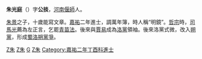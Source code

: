 '''朱光庭'''（{{bd|1037年||1094年||Z朱}}）字'''公掞'''，[[河南|河南]][[偃師|偃師]]人。

[[朱景|朱景]]之子，十歲能寫文章。[[嘉祐|嘉祐]]二年進士，調萬年簿，時人稱“明鏡”。[[宋哲宗|哲宗]]時，[[司馬光|司馬光]]薦為左正言，乞罷[[青苗法|青苗法]]。後來與[[賈易|賈易]]成為[[洛學|洛黨]]領袖。後來洛黨式微，改入[[朔黨|朔黨]]，形成[[蜀洛黨爭|蜀洛朔黨爭]]。

{{DEFAULTSORT:Zhu Guangting}}
{{宋朝人物小作品}}

[[Category:宋朝政治人物|Z朱]]
[[Category:洛學|Z朱]]
[[Category:朱姓|G]]
[[Category:偃師人|Z朱]]
[[Category:嘉祐二年丁酉科進士|Category:嘉祐二年丁酉科進士]]